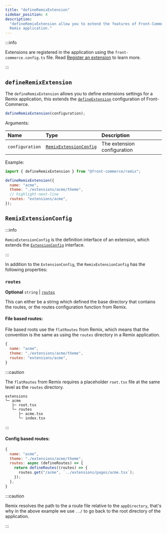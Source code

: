 ```yaml
---
title: "defineRemixExtension"
sidebar_position: 4
description:
  "defineRemixExtension allow you to extend the features of Front-Commerce for a
  Remix application."
---
```


:::info

Extensions are registered in the application using the
`front-commerce.config.ts` file. Read
[Register an extension](/docs/remixed/guides/register-an-extension) to learn
more.

:::

## `defineRemixExtension`

The `defineRemixExtension` allows you to define extensions settings for a Remix
application, this extends the
[`defineExtension`](../front-commerce-core/defineExtension) configuration of
Front-Commerce.

```js
defineRemixExtension(configuration);
```

Arguments:

| Name            | Type                                            | Description                 |
| :-------------- | :---------------------------------------------- | :-------------------------- |
| `configuration` | [`RemixExtensionConfig`](#remixextensionconfig) | The extension configuration |

Example:

```js
import { defineRemixExtension } from "@front-commerce/remix";

defineRemixExtension({
  name: "acme",
  theme: "./extensions/acme/theme",
  // highlight-next-line
  routes: "extensions/acme",
});
```

## `RemixExtensionConfig`

:::info

`RemixExtensionConfig` is the definition interface of an extension, which
extends the
[`ExtensionConfig`](../front-commerce-core/defineExtension#extensionconfig)
interface.

:::

In addition to the `ExtensionConfig`, the `RemixExtensionConfig` has the
following properties:

### `routes`

**Optional** `string` |
[`routes`](https://remix.run/docs/en/main/file-conventions/remix-config#routes)

This can either be a string which defined the base directory that contains the
routes, or the routes configuration function from Remix.

#### File based routes:

File based roots use the `flatRoutes` from Remix, which means that the
convention is the same as using the `routes` directory in a Remix application.

```js
{
  name: "acme",
  theme: "./extensions/acme/theme",
  routes: "extensions/acme",
}
```

:::caution

The `flatRoutes` from Remix requires a placeholder `root.tsx` file at the same
level as the `routes` directory.

```
extensions
└─ acme
   ├─ root.tsx
   └─ routes
      ├─ acme.tsx
      └─ index.tsx
```

:::

#### Config based routes:

```js
{
  name: "acme",
  theme: "./extensions/acme/theme",
  routes: async (defineRoutes) => {
    return defineRoutes((routes) => {
      routes.get("/acme", `../extensions/pages/acme.tsx`);
    });
  },
}
```

:::caution

Remix resolves the path to the a route file relative to the `appDirectory`,
that's why in the above example we use `../` to go back to the root directory of
the application.

:::
